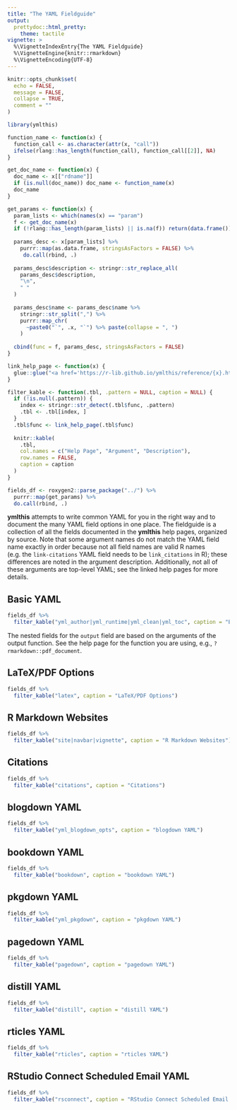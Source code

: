 ```yaml
---
title: "The YAML Fieldguide"
output: 
  prettydoc::html_pretty:
    theme: tactile
vignette: >
  %\VignetteIndexEntry{The YAML Fieldguide}
  %\VignetteEngine{knitr::rmarkdown}
  %\VignetteEncoding{UTF-8}
---
```


```r
knitr::opts_chunk$set(
  echo = FALSE,
  message = FALSE,
  collapse = TRUE,
  comment = ""
)
```

```r
library(ymlthis)

function_name <- function(x) {
  function_call <- as.character(attr(x, "call"))
  ifelse(rlang::has_length(function_call), function_call[[2]], NA)
}

get_doc_name <- function(x) {
  doc_name <- x[["rdname"]]
  if (is.null(doc_name)) doc_name <- function_name(x)
  doc_name
}

get_params <- function(x) {
  param_lists <- which(names(x) == "param")
  f <- get_doc_name(x)
  if (!rlang::has_length(param_lists) || is.na(f)) return(data.frame())
  
  params_desc <- x[param_lists] %>% 
    purrr::map(as.data.frame, stringsAsFactors = FALSE) %>% 
     do.call(rbind, .)
  
  params_desc$description <- stringr::str_replace_all(
    params_desc$description, 
    "\n", 
    " "
  )
  
  params_desc$name <- params_desc$name %>% 
    stringr::str_split(",") %>% 
    purrr::map_chr(
      ~paste0("`", .x, "`") %>% paste(collapse = ", ")
    )
  
  cbind(func = f, params_desc, stringsAsFactors = FALSE)
}

link_help_page <- function(x) {
  glue::glue("<a href='https://r-lib.github.io/ymlthis/reference/{x}.html'>{x}</a>")
} 

filter_kable <- function(.tbl, .pattern = NULL, caption = NULL) {
  if (!is.null(.pattern)) {
    index <- stringr::str_detect(.tbl$func, .pattern)
    .tbl <- .tbl[index, ]
  }
  .tbl$func <- link_help_page(.tbl$func)
  
  knitr::kable(
    .tbl, 
    col.names = c("Help Page", "Argument", "Description"), 
    row.names = FALSE, 
    caption = caption
  )
}

fields_df <- roxygen2::parse_package("../") %>% 
  purrr::map(get_params) %>% 
  do.call(rbind, .)
```

**ymlthis** attempts to write common YAML for you in the right way and to document the many YAML field options in one place. The fieldguide is a collection of all the fields documented in the **ymlthis** help pages, organized by source. Note that some argument names do not match the YAML field name exactly in order because not all field names are valid R names (e.g. the `link-citations` YAML field needs to be `link_citations` in R); these differences are noted in the argument description. Additionally, not all of these arguments are top-level YAML; see the linked help pages for more details.

## Basic YAML

```r
fields_df %>% 
  filter_kable("yml_author|yml_runtime|yml_clean|yml_toc", caption = "Basic YAML")
```

The nested fields for the `output` field are based on the arguments of the output function. See the help page for the function you are using, e.g., `?rmarkdown::pdf_document`.

## LaTeX/PDF Options

```r
fields_df %>% 
  filter_kable("latex", caption = "LaTeX/PDF Options")
```

## R Markdown Websites

```r
fields_df %>% 
  filter_kable("site|navbar|vignette", caption = "R Markdown Websites")
```

## Citations

```r
fields_df %>% 
  filter_kable("citations", caption = "Citations")
```

## blogdown YAML

```r
fields_df %>% 
  filter_kable("yml_blogdown_opts", caption = "blogdown YAML")
```

## bookdown YAML

```r
fields_df %>% 
  filter_kable("bookdown", caption = "bookdown YAML")
```

## pkgdown YAML

```r
fields_df %>% 
  filter_kable("yml_pkgdown", caption = "pkgdown YAML")
```

## pagedown YAML

```r
fields_df %>% 
  filter_kable("pagedown", caption = "pagedown YAML")
```

## distill YAML

```r
fields_df %>% 
  filter_kable("distill", caption = "distill YAML")
```

## rticles YAML

```r
fields_df %>% 
  filter_kable("rticles", caption = "rticles YAML")
```

## RStudio Connect Scheduled Email YAML

```r
fields_df %>% 
  filter_kable("rsconnect", caption = "RStudio Connect Scheduled Email YAML")
```
